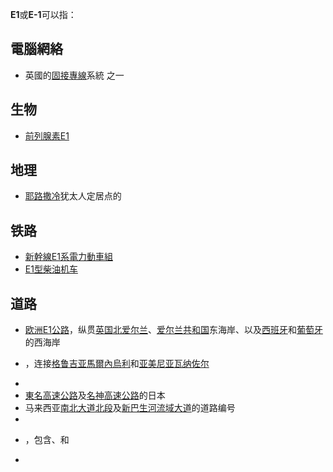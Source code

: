 {{DisambigNav|E|1}}
'''E1'''或'''E-1'''可以指：

== 電腦網絡 ==
*英國的[[固接專線|固接專線]]系統 {{link-en|E-carrier|E-carrier}} 之一

== 生物 ==
*[[前列腺素E1|前列腺素E1]]

== 地理 ==
*[[耶路撒冷|耶路撒冷]]犹太人定居点的{{link-en|耶路撒冷E1区|E1 (Jerusalem)|E1区}}

== 铁路 ==
*[[新幹線E1系電力動車組|新幹線E1系電力動車組]]
*[[E1型柴油机车|E1型柴油机车]]

== 道路 ==
*[[欧洲E1公路|欧洲E1公路]]，纵贯[[英国|英国]][[北爱尔兰|北爱尔兰]]、[[爱尔兰共和国|爱尔兰共和国]]东海岸、以及[[西班牙|西班牙]]和[[葡萄牙|葡萄牙]]的西海岸
*{{link-en|欧洲E001公路|European route E001}}，连接[[格鲁吉亚|格鲁吉亚]][[馬爾內烏利|馬爾內烏利]]和[[亚美尼亚|亚美尼亚]][[瓦纳佐尔|瓦纳佐尔]]
*{{link-en|E1欧洲长距离徒步路径|E1 European long distance path}}
*[[東名高速公路|東名高速公路]]及[[名神高速公路|名神高速公路]]的日本{{link-ja|高速公路編號|高速道路ナンバリング}}
*马来西亚[[南北大道北段|南北大道北段]]及[[新巴生河流域大道|新巴生河流域大道]]的道路编号
*{{link-en|E1公路 (巴基斯坦)|E1 expressway (Pakistan)}}
*{{link-en|E1高速公路 (菲律宾)|E1 expressway (Philippines)}}，包含{{link-en|北吕宋高速公路|North Luzon Expressway}}、{{link-en|苏比克-克拉克-打拉高速公路|Subic–Clark–Tarlac Expressway}}和{{link-en|打拉-邦阿西楠-拉乌尼翁高速公路|Tarlac–Pangasinan–La Union Expressway}}
*{{link-ta|斯里兰卡E01高速公路|இ-01 அதிவேக நெடுஞ்சாலை (இலங்கை)}}

{{disambig}}
